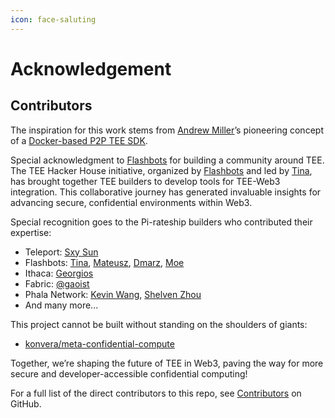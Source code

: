 ```yaml
---
icon: face-saluting
---
```


# Acknowledgement

## Contributors

The inspiration for this work stems from [Andrew Miller](https://github.com/amiller)’s pioneering concept of a [Docker-based P2P TEE SDK](https://collective.flashbots.net/t/dstack-speedrunning-a-p2p-confidential-vm/3876).

Special acknowledgment to [Flashbots](https://github.com/flashbots) for building a community around TEE. The TEE Hacker House initiative, organized by [Flashbots](https://github.com/flashbots) and led by [Tina](https://github.com/CarboClanC), has brought together TEE builders to develop tools for TEE-Web3 integration. This collaborative journey has generated invaluable insights for advancing secure, confidential environments within Web3.

Special recognition goes to the Pi-rateship builders who contributed their expertise:

* Teleport: [Sxy Sun](https://github.com/sxysun)
* Flashbots: [Tina](https://github.com/CarboClanC), [Mateusz](https://github.com/Ruteri), [Dmarz](https://github.com/dmarzzz), [Moe](https://github.com/MoeMahhouk)
* Ithaca: [Georgios](https://github.com/gakonst)
* Fabric: [@gaoist](https://x.com/gaoist)
* Phala Network: [Kevin Wang](https://github.com/kvinwang), [Shelven Zhou](https://github.com/shelvenzhou)
* And many more...

This project cannot be built without standing on the shoulders of giants:

* [konvera/meta-confidential-compute](https://github.com/konvera/meta-confidential-compute)

Together, we’re shaping the future of TEE in Web3, paving the way for more secure and developer-accessible confidential computing!

For a full list of the direct contributors to this repo, see [Contributors](https://github.com/Dstack-TEE/dstack/contributors) on GitHub.
